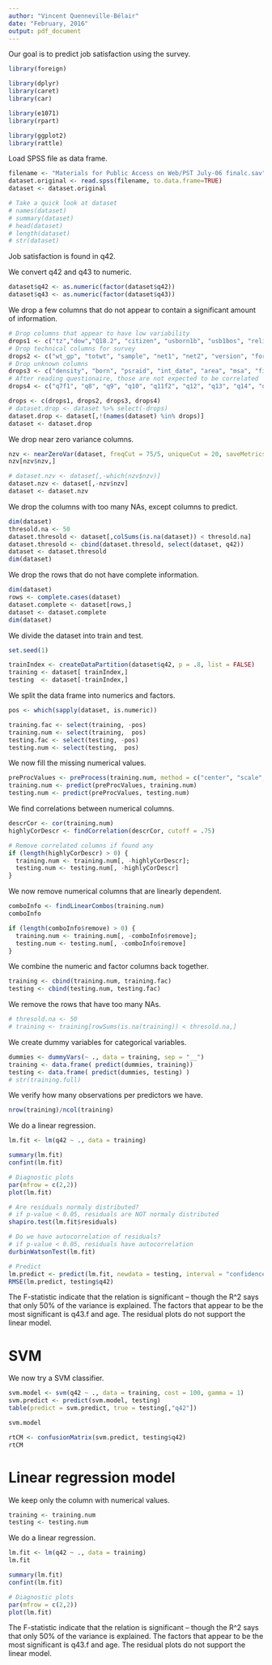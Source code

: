 ```yaml
---
author: "Vincent Quenneville-Bélair"
date: "February, 2016"
output: pdf_document
---
```


Our goal is to predict job satisfaction using the survey.
```r
library(foreign)

library(dplyr)
library(caret)
library(car)

library(e1071)
library(rpart)

library(ggplot2)
library(rattle)
```

Load SPSS file as data frame.
```r
filename <- "Materials for Public Access on Web/PST July-06 finalc.sav"
dataset.original <- read.spss(filename, to.data.frame=TRUE)
dataset <- dataset.original

# Take a quick look at dataset
# names(dataset)
# summary(dataset)
# head(dataset)
# length(dataset)
# str(dataset)
```

Job satisfaction is found in q42. 

We convert q42 and q43 to numeric.
```r
dataset$q42 <- as.numeric(factor(dataset$q42))
dataset$q43 <- as.numeric(factor(dataset$q43))
```

We drop a few columns that do not appear to contain a significant amount of information.
```r
# Drop columns that appear to have low variability
drops1 <- c("tz","dow","Q18.2", "citizen", "usborn1b", "usb1bos", "religos", "race","hisp", "raceos", "partln", "pvote04a", "labor", "q6bvb", "q6wvb", "q17vs", "q17vb", "q18vb", "q19os", "q30os", "q32os")
# Drop technical columns for survey
drops2 <- c("wt_gp", "totwt", "sample", "net1", "net2", "version", "form")
# Drop unknown columns
drops3 <- c("density", "born", "psraid", "int_date", "area", "msa", "fips")
# After reading questionaire, those are not expected to be correlated
drops4 <- c("q7f1", "q8", "q9", "q10", "q11f2", "q12", "q13", "q14", "q15", "q16", "q17", "q18", "q19", "q22", "q23", "net1", "net2", "website")

drops <- c(drops1, drops2, drops3, drops4)
# dataset.drop <- dataset %>% select(-drops)
dataset.drop <- dataset[,!(names(dataset) %in% drops)]
dataset <- dataset.drop
```

We drop near zero variance columns.
```r
nzv <- nearZeroVar(dataset, freqCut = 75/5, uniqueCut = 20, saveMetrics = TRUE)
nzv[nzv$nzv,]

# dataset.nzv <- dataset[,-which(nzv$nzv)]
dataset.nzv <- dataset[,-nzv$nzv]
dataset <- dataset.nzv
```

We drop the columns with too many NAs, except columns to predict.
```r
dim(dataset)
thresold.na <- 50
dataset.thresold <- dataset[,colSums(is.na(dataset)) < thresold.na]
dataset.thresold <- cbind(dataset.thresold, select(dataset, q42))
dataset <- dataset.thresold
dim(dataset)
```

We drop the rows that do not have complete information.
```r
dim(dataset)
rows <- complete.cases(dataset)
dataset.complete <- dataset[rows,]
dataset <- dataset.complete
dim(dataset)
```

We divide the dataset into train and test.
```r
set.seed(1)

trainIndex <- createDataPartition(dataset$q42, p = .8, list = FALSE)
training <- dataset[ trainIndex,]
testing  <- dataset[-trainIndex,]
```

We split the data frame into numerics and factors.
```r
pos <- which(sapply(dataset, is.numeric))

training.fac <- select(training, -pos)
training.num <- select(training,  pos)
testing.fac <- select(testing, -pos)
testing.num <- select(testing,  pos)
```

We now fill the missing numerical values.
```r
preProcValues <- preProcess(training.num, method = c("center", "scale", "knnImpute", "BoxCox", "YeoJohnson"))
training.num <- predict(preProcValues, training.num)
testing.num <- predict(preProcValues, testing.num)
```

We find correlations between numerical columns.
```r
descrCor <- cor(training.num)
highlyCorDescr <- findCorrelation(descrCor, cutoff = .75)

# Remove correlated columns if found any
if (length(highlyCorDescr) > 0) {
  training.num <- training.num[, -highlyCorDescr];
  testing.num <- testing.num[, -highlyCorDescr]
}
```

We now remove numerical columns that are linearly dependent.
```r
comboInfo <- findLinearCombos(training.num)
comboInfo

if (length(comboInfo$remove) > 0) {
  training.num <- training.num[, -comboInfo$remove];
  testing.num <- testing.num[, -comboInfo$remove]
}
```

We combine the numeric and factor columns back together.
```r
training <- cbind(training.num, training.fac)
testing <- cbind(testing.num, testing.fac)
```

We remove the rows that have too many NAs.
```r
# thresold.na <- 50
# training <- training[rowSums(is.na(training)) < thresold.na,]
```

We create dummy variables for categorical variables.
```r
dummies <- dummyVars(~ ., data = training, sep = "__")
training <- data.frame( predict(dummies, training))
testing <- data.frame( predict(dummies, testing) )
# str(training.full)
```

We verify how many observations per predictors we have.
```r
nrow(training)/ncol(training)
```

We do a linear regression.
```r
lm.fit <- lm(q42 ~ ., data = training)

summary(lm.fit)
confint(lm.fit)

# Diagnostic plots
par(mfrow = c(2,2))
plot(lm.fit)

# Are residuals normaly distributed?
# if p-value < 0.05, residuals are NOT normaly distributed
shapiro.test(lm.fit$residuals)

# Do we have autocorrelation of residuals?
# if p-value < 0.05, residuals have autocorrelation
durbinWatsonTest(lm.fit)

# Predict
lm.predict <- predict(lm.fit, newdata = testing, interval = "confidence")
RMSE(lm.predict, testing$q42)
```

The F-statistic indicate that the relation is significant -- though the R^2 says that only 50% of the variance is explained. The factors that appear to be the most significant is q43.f and age. The residual plots do not support the linear model.

# SVM

We now try a SVM classifier.
```r
svm.model <- svm(q42 ~ ., data = training, cost = 100, gamma = 1)
svm.predict <- predict(svm.model, testing)
table(predict = svm.predict, true = testing[,"q42"])

svm.model

rtCM <- confusionMatrix(svm.predict, testing$q42)
rtCM
```

# Linear regression model

We keep only the column with numerical values.
```r
training <- training.num
testing <- testing.num
```

We do a linear regression.
```r
lm.fit <- lm(q42 ~ ., data = training)
lm.fit

summary(lm.fit)
confint(lm.fit)

# Diagnostic plots
par(mfrow = c(2,2))
plot(lm.fit)
```

The F-statistic indicate that the relation is significant -- though the R^2 says that only 50% of the variance is explained. The factors that appear to be the most significant is q43.f and age. The residual plots do not support the linear model.